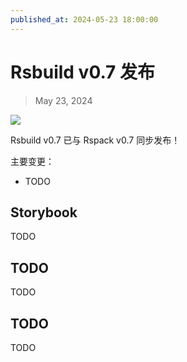 ```yaml
---
published_at: 2024-05-23 18:00:00
---
```


# Rsbuild v0.7 发布

> May 23, 2024

![](https://assets.rspack.dev/rsbuild/rsbuild-banner-v0-6.png)

Rsbuild v0.7 已与 Rspack v0.7 同步发布！

主要变更：

- TODO

## Storybook

TODO

## TODO

TODO

## TODO

TODO
